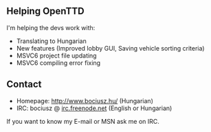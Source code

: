 ==Helping OpenTTD==

I'm helping the devs work with:
* Translating to Hungarian
* New features (Improved lobby GUI, Saving vehicle sorting criteria)
* MSVC6 project file updating
* MSVC6 compiling error fixing

==Contact==

* Homepage: http://www.bociusz.hu/ (Hungarian)
* IRC: bociusz @ [irc://irc.freenode.net irc.freenode.net] (English or Hungarian)

If you want to know my E-mail or MSN ask me on IRC.